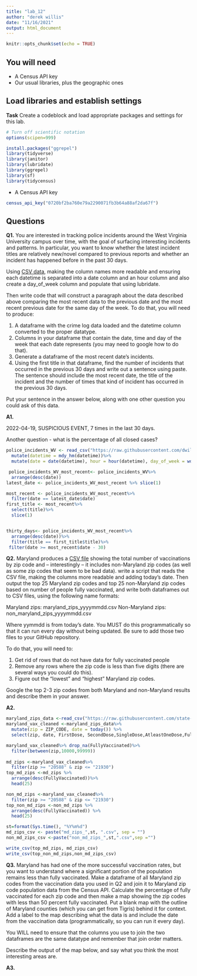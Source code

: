 ```yaml
---
title: "lab_12"
author: "derek willis"
date: "11/16/2021"
output: html_document
---
```


```r
knitr::opts_chunk$set(echo = TRUE)
```

## You will need

* A Census API key
* Our usual libraries, plus the geographic ones

## Load libraries and establish settings

**Task** Create a codeblock and load appropriate packages and settings for this lab.

```r
# Turn off scientific notation
options(scipen=999)
```

```r
install.packages("ggrepel")
library(tidyverse)
library(janitor)
library(lubridate)
library(ggrepel)
library(sf)
library(tidycensus)
```

* A Census API key
```r
census_api_key("0720bf2ba760e79a2290071fb3b64a88af2da67f")
```
## Questions

**Q1.** You are interested in tracking police incidents around the West Virginia University campus over time, with the goal of surfacing interesting incidents and patterns. In particular, you want to know whether the latest incident titles are relatively new/novel compared to previous reports and whether an incident has happened before in the past 30 days.

Using [CSV data](https://raw.githubusercontent.com/dwillis/wvu-projects/master/crime-log/crime_log.csv), making the column names more readable and ensuring each datetime is separated into a date column and an hour column and also create a day_of_week column and populate that using lubridate.

Then write code that will construct a paragraph about the data described above comparing the most recent data to the previous date and the most recent previous date for the same day of the week. To do that, you will need to produce:

1. A dataframe with the crime log data loaded and the datetime column converted to the proper datatype.
2. Columns in your dataframe that contain the date, time and day of the week that each date represents (you may need to google how to do that).
3. Generate a dataframe of the most recent date's incidents.
4. Using the first title in that dataframe, find the number of incidents that occurred in the previous 30 days and write out a sentence using paste. The sentence should include the most recent date, the title of the incident and the number of times that kind of incident has occurred in the previous 30 days.

Put your sentence in the answer below, along with one other question you could ask of this data.

**A1.**
	
2022-04-19, SUSPICIOUS EVENT, 7 times in the last 30 days. 

Another question - what is the percentage of all closed cases?

```r

police_incidents_WV <- read_csv("https://raw.githubusercontent.com/dwillis/wvu-projects/master/crime-log/crime_log.csv")%>%
  mutate(datetime = mdy_hm(datetime))%>%
  mutate(date = date(datetime), hour = hour(datetime), day_of_week = wday(date))

 police_incidents_WV_most_recent<- police_incidents_WV%>% 
  arrange(desc(date))
latest_date <- police_incidents_WV_most_recent %>% slice(1)

most_recent <- police_incidents_WV_most_recent%>%
  filter(date == latest_date$date)
first_title <- most_recent%>%
  select(title)%>%
  slice(1)


thirty_days<- police_incidents_WV_most_recent%>%
  arrange(desc(date))%>%
  filter(title == first_title$title)%>%
 filter(date >= most_recent$date - 30)


```

**Q2.** Maryland produces a [CSV file](https://raw.githubusercontent.com/state-of-maryland/VaccineCSVs/master/Vax_ZIP_CODE_FirstSecondSingle_Totals_Raw.csv) showing the total number of vaccinations by zip code and -- interestingly -- it includes non-Maryland zip codes (as well as some zip codes that seem to be bad data). write a script that reads the CSV file, making the columns more readable and adding today's date. Then output the top 25 Maryland zip codes and top 25 non-Maryland zip codes based on number of people fully vaccinated, and write both dataframes out to CSV files, using the following name formats:

Maryland zips: maryland_zips_yyyymmdd.csv
Non-Maryland zips: non_maryland_zips_yyyymmdd.csv

Where yymmdd is from today's date. You MUST do this programmatically so that it can run every day without being updated. Be sure to add those two files to your GitHub repository.

To do that, you will need to:

1. Get rid of rows that do not have data for fully vaccinated people
2. Remove any rows where the zip code is less than five digits (there are several ways you could do this).
3. Figure out the "lowest" and "highest" Maryland zip codes.

Google the top 2-3 zip codes from both Maryland and non-Maryland results and describe them in your answer.

**A2.**
```r

maryland_zips_data <-read_csv("https://raw.githubusercontent.com/state-of-maryland/VaccineCSVs/master/Vax_ZIP_CODE_FirstSecondSingle_Totals_Raw.csv")
maryland_vax_cleaned <-maryland_zips_data%>%
  mutate(zip = ZIP_CODE, date = today()) %>%
  select(zip, date, FirstDose, SecondDose,SingleDose,AtleastOneDose,FullyVaccinated)

maryland_vax_cleaned%>% drop_na(FullyVaccinated)%>%
  filter(between(zip,10000,99999))
  
md_zips <-maryland_vax_cleaned%>% 
  filter(zip >= "20588" & zip <= "21930")
top_md_zips <-md_zips %>%
  arrange(desc(FullyVaccinated))%>%
  head(25)

non_md_zips <-maryland_vax_cleaned%>%
  filter(zip >= "20588" & zip <= "21930")
top_non_md_zips <-non_md_zips %>%
  arrange(desc(FullyVaccinated)) %>% 
  head(25)

st=format(Sys.time(), "%Y%m%d")
md_zips_csv <- paste("md_zips_",st, ".csv", sep = "")
non_md_zips_csv <-paste("non_md_zips_",st,".csv",sep ="")

write_csv(top_md_zips, md_zips_csv)
write_csv(top_non_md_zips,non_md_zips_csv)

```


**Q3.** Maryland has had one of the more successful vaccination rates, but you want to understand where a significant portion of the population remains less than fully vaccinated. Make a dataframe of all Maryland zip codes from the vaccination data you used in Q2 and join it to Maryland zip code population data from the Census API. Calculate the percentage of fully vaccinated for each zip code and then make a map showing the zip codes with less than 50 percent fully vaccinated. Put a blank map with the outline of Maryland counties (which you can get from Tigris) behind it for context. Add a label to the map describing what the data is and include the date from the vaccination data (programmatically, so you can run it every day).

You WILL need to ensure that the columns you use to join the two dataframes are the same datatype and remember that join order matters.

Describe the output of the map below, and say what you think the most interesting areas are.

**A3.**

```r
```
